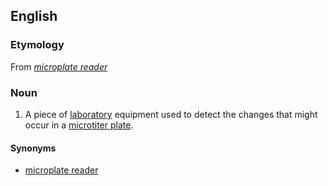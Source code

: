 ==English==
{{wikipedia}}

===Etymology===
From ''[[microplate reader]]''

===Noun===
{{en-noun|head=[[plate]] [[reader]]}}

# {{label|en|chemistry|biochemistry}} A piece of [[laboratory]] equipment used to detect the changes that might occur in a [[microtiter plate]].

====Synonyms====
* [[microplate reader]]